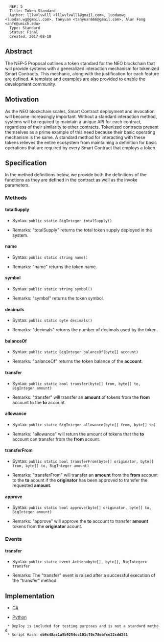 <pre>
  NEP: 5
  Title: Token Standard
  Author: lllwvlvwlll <lllwvlvwlll@gmail.com>, luodanwg <luodan.wg@gmail.com>, tanyuan <tanyuan666@gmail.com>, Alan Fong <anfn@umich.edu>
  Type: Standard
  Status: Final
  Created: 2017-08-10
</pre>

==Abstract==

The NEP-5 Proposal outlines a token standard for the NEO blockchain that will provide systems with a generalized interaction mechanism for tokenized Smart Contracts.  This mechanic, along with the justification for each feature are defined.  A template and examples are also provided to enable the development community.

==Motivation==

As the NEO blockchain scales, Smart Contract deployment and invocation will become increasingly important.  Without a standard interaction method, systems will be required to maintain a unique API for each contract, regardless of their similarity to other contracts.  Tokenized contracts present themselves as a prime example of this need because their basic operating mechanism is the same.  A standard method for interacting with these tokens relieves the entire ecosystem from maintaining a definition for basic operations that are required by every Smart Contract that employs a token.

==Specification==

In the method definitions below, we provide both the definitions of the functions as they are defined in the contract as well as the invoke parameters.

===Methods===

====totalSupply====

* Syntax: <code>public static BigInteger totalSupply()</code>

* Remarks: "totalSupply" returns the total token supply deployed in the system.

====name====

* Syntax: <code>public static string name()</code>

* Remarks: "name" returns the token name.


====symbol====

* Syntax: <code>public static string symbol()</code>

* Remarks: "symbol" returns the token symbol.

====decimals====

* Syntax: <code>public static byte decimals()</code>

* Remarks: "decimals" returns the number of decimals used by the token.

====balanceOf====

* Syntax: <code>public static BigInteger balanceOf(byte[] account)</code>

* Remarks: "balanceOf" returns the token balance of the '''account'''.

====transfer====

* Syntax: <code>public static bool transfer(byte[] from, byte[] to, BigInteger amount)</code>

* Remarks: "transfer" will transfer an '''amount''' of tokens from the '''from''' account to the '''to''' account.

====allowance====

* Syntax: <code>public static BigInteger allowance(byte[] from, byte[] to)</code>

* Remarks: "allowance" will return the amount of tokens that the '''to''' account can transfer from the '''from''' acount.

====transferFrom====

* Syntax: <code>public static bool transferFrom(byte[] originator, byte[] from, byte[] to, BigInteger amount)</code>

* Remarks: "transferFrom" will transfer an '''amount''' from the '''from''' account to the '''to''' acount if the '''originator''' has been approved to transfer the requested '''amount'''.

====approve====

* Syntax: <code>public static bool approve(byte[] originator, byte[] to, BigInteger amount)</code>

* Remarks: "approve" will approve the '''to''' account to transfer '''amount''' tokens from the '''originator''' acount. 

===Events===

====transfer====

* Syntax: <code>public static event Action<byte[], byte[], BigInteger> transfer</code>

* Remarks: The "transfer" event is raised after a successful execution of the "transfer" method.

==Implementation==

* [[nep-5/NEP5Template.cs|C#]]

* [[nep-5/NEP5Template.py|Python]]
  * Deploy is included for testing purposes and is not a standard method
  * Script Hash: '''eb9c48ac1a5b9254cc101c70c78ebfce22cdd241'''
